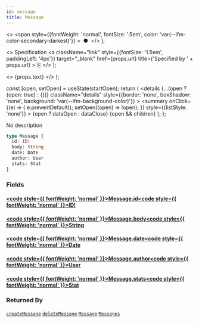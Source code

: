 ```yaml
---
id: message
title: Message
---
```


  <>
    <span
      style={{fontWeight: 'normal', fontSize: '.5em', color: 'var(--ifm-color-secondary-darkest)'}}
    >
      &nbsp;●&nbsp;
    </span>
  </>
);

  <>
    Specification
    <a
      className="link"
      style={{fontSize: '1.5em', paddingLeft: '4px'}}
      target="_blank"
      href={props.url}
      title={'Specified by ' + props.url}
    >
      ⎘
    </a>
  </>
);

  <>
    <span className={props.class}>{props.text}</span>
  </>
);


  const [open, setOpen] = useState(startOpen);
  return (
    <details
      {...(open ? {open: true} : {})}
      className="details"
      style={{border: 'none', boxShadow: 'none', background: 'var(--ifm-background-color)'}}
    >
      <summary
        onClick={(e) => {
          e.preventDefault();
          setOpen((open) => !open);
        }}
        style={{listStyle: 'none'}}
      >
        {open ? dataOpen : dataClose}
      </summary>
      {open && children}
    </details>
  );
};

No description

```graphql
type Message {
  id: ID!
  body: String
  date: Date
  author: User
  stats: Stat
}
```

### Fields

#### [<code style={{ fontWeight: 'normal' }}>Message.<b>id</b></code>](#)<Bullet />[<code style={{ fontWeight: 'normal' }}><b>ID!</b></code>](/docs/apis/graphql/types/scalars/id.mdx) <Badge class="badge badge--secondary badge--non_null" text="non-null"/> <Badge class="badge badge--secondary " text="scalar"/>

#### [<code style={{ fontWeight: 'normal' }}>Message.<b>body</b></code>](#)<Bullet />[<code style={{ fontWeight: 'normal' }}><b>String</b></code>](/docs/apis/graphql/types/scalars/string.mdx) <Badge class="badge badge--secondary " text="scalar"/>

#### [<code style={{ fontWeight: 'normal' }}>Message.<b>date</b></code>](#)<Bullet />[<code style={{ fontWeight: 'normal' }}><b>Date</b></code>](/docs/apis/graphql/types/scalars/date.mdx) <Badge class="badge badge--secondary " text="scalar"/>

#### [<code style={{ fontWeight: 'normal' }}>Message.<b>author</b></code>](#)<Bullet />[<code style={{ fontWeight: 'normal' }}><b>User</b></code>](/docs/apis/graphql/types/objects/user.mdx) <Badge class="badge badge--secondary " text="object"/>

#### [<code style={{ fontWeight: 'normal' }}>Message.<b>stats</b></code>](#)<Bullet />[<code style={{ fontWeight: 'normal' }}><b>Stat</b></code>](/docs/apis/graphql/types/objects/stat.mdx) <Badge class="badge badge--secondary " text="object"/>

### Returned By

[`createMessage`](/docs/apis/graphql/operations/mutations/create-message.mdx) <Badge class="badge badge--secondary badge--relation" text="mutation"/><Bullet />[`deleteMessage`](/docs/apis/graphql/operations/mutations/delete-message.mdx) <Badge class="badge badge--secondary badge--relation" text="mutation"/><Bullet />[`Message`](/docs/apis/graphql/operations/queries/message.mdx) <Badge class="badge badge--secondary badge--relation" text="query"/><Bullet />[`Messages`](/docs/apis/graphql/operations/queries/messages.mdx) <Badge class="badge badge--secondary badge--relation" text="query"/>
